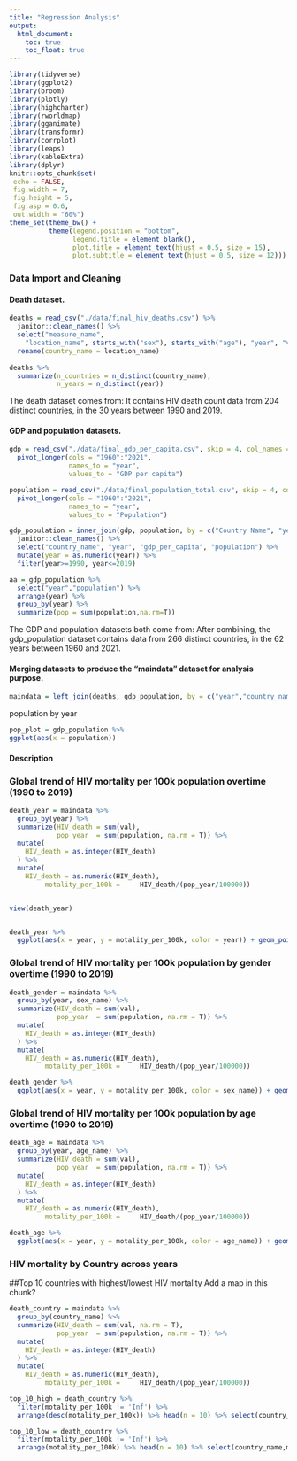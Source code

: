 ```yaml
---
title: "Regression Analysis"
output:   
  html_document:
    toc: true
    toc_float: true
---
```


```r
library(tidyverse)
library(ggplot2)
library(broom)
library(plotly)
library(highcharter)
library(rworldmap)
library(gganimate)
library(transformr)
library(corrplot)
library(leaps)
library(kableExtra)
library(dplyr)
knitr::opts_chunk$set(
 echo = FALSE,
 fig.width = 7, 
 fig.height = 5,
 fig.asp = 0.6,
 out.width = "60%")
theme_set(theme_bw() + 
          theme(legend.position = "bottom",
                legend.title = element_blank(),
                plot.title = element_text(hjust = 0.5, size = 15),
                plot.subtitle = element_text(hjust = 0.5, size = 12)))
```

### Data Import and Cleaning

#### Death dataset.
```r
deaths = read_csv("./data/final_hiv_deaths.csv") %>% 
  janitor::clean_names() %>% 
  select("measure_name",
    "location_name", starts_with("sex"), starts_with("age"), "year", "val", "upper", "lower") %>% 
  rename(country_name = location_name)
  
deaths %>% 
  summarize(n_countries = n_distinct(country_name),
            n_years = n_distinct(year))

```

The death dataset comes from:
It contains HIV death count data from 204 distinct countries, in the 30 years between 1990 and 2019.

#### GDP and population datasets.

```r
gdp = read_csv("./data/final_gdp_per_capita.csv", skip = 4, col_names = TRUE) %>% 
  pivot_longer(cols = "1960":"2021",
               names_to = "year",
               values_to = "GDP per capita") 

population = read_csv("./data/final_population_total.csv", skip = 4, col_names = TRUE) %>% 
  pivot_longer(cols = "1960":"2021",
               names_to = "year",
               values_to = "Population")

gdp_population = inner_join(gdp, population, by = c("Country Name", "year")) %>% 
  janitor::clean_names() %>% 
  select("country_name", "year", "gdp_per_capita", "population") %>% 
  mutate(year = as.numeric(year)) %>% 
  filter(year>=1990, year<=2019) 

aa = gdp_population %>% 
  select("year","population") %>% 
  arrange(year) %>% 
  group_by(year) %>% 
  summarize(pop = sum(population,na.rm=T))


```

The GDP and population datasets both come from:
After combining, the gdp_population dataset contains data from 266 distinct countries, in the 62 years between 1960 and 2021.

#### Merging datasets to produce the "maindata" dataset for analysis purpose.

```r
maindata = left_join(deaths, gdp_population, by = c("year","country_name")) 

```


population by year
```r
pop_plot = gdp_population %>% 
ggplot(aes(x = population))  
```

#### Description
### Global trend of HIV mortality per 100k population overtime (1990 to 2019)
```r
death_year = maindata %>% 
  group_by(year) %>% 
  summarize(HIV_death = sum(val),
            pop_year  = sum(population, na.rm = T)) %>% 
  mutate(
    HIV_death = as.integer(HIV_death)
  ) %>% 
  mutate(
    HIV_death = as.numeric(HIV_death),
         motality_per_100k =     HIV_death/(pop_year/100000)) 


view(death_year)


death_year %>% 
  ggplot(aes(x = year, y = motality_per_100k, color = year)) + geom_point()
```


### Global trend of HIV mortality per 100k population by gender overtime (1990 to 2019)
```r
death_gender = maindata %>% 
  group_by(year, sex_name) %>% 
  summarize(HIV_death = sum(val),
            pop_year  = sum(population, na.rm = T)) %>% 
  mutate(
    HIV_death = as.integer(HIV_death)
  ) %>% 
  mutate(
    HIV_death = as.numeric(HIV_death),
         motality_per_100k =     HIV_death/(pop_year/100000))

death_gender %>% 
  ggplot(aes(x = year, y = motality_per_100k, color = sex_name)) + geom_point()
```

### Global trend of HIV mortality per 100k population by age overtime (1990 to 2019)
```r
death_age = maindata %>% 
  group_by(year, age_name) %>% 
  summarize(HIV_death = sum(val),
            pop_year  = sum(population, na.rm = T)) %>% 
  mutate(
    HIV_death = as.integer(HIV_death)
  ) %>% 
  mutate(
    HIV_death = as.numeric(HIV_death),
         motality_per_100k =     HIV_death/(pop_year/100000))

death_age %>% 
  ggplot(aes(x = year, y = motality_per_100k, color = age_name)) + geom_point()
```

### HIV mortality by Country across years
##Top 10 countries with highest/lowest HIV mortality
Add a map in this chunk?
```r
death_country = maindata %>% 
  group_by(country_name) %>% 
  summarize(HIV_death = sum(val, na.rm = T),
            pop_year  = sum(population, na.rm = T)) %>% 
  mutate(
    HIV_death = as.integer(HIV_death)
  ) %>% 
  mutate(
    HIV_death = as.numeric(HIV_death),
         motality_per_100k =     HIV_death/(pop_year/100000))

top_10_high = death_country %>% 
  filter(motality_per_100k != 'Inf') %>% 
  arrange(desc(motality_per_100k)) %>% head(n = 10) %>% select(country_name,motality_per_100k) %>% view()

top_10_low = death_country %>% 
  filter(motality_per_100k != 'Inf') %>% 
  arrange(motality_per_100k) %>% head(n = 10) %>% select(country_name,motality_per_100k) %>% view()
```





